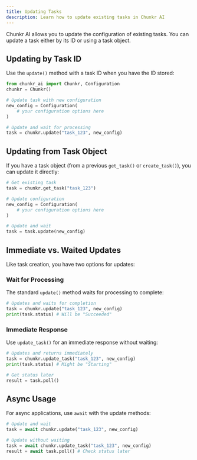 ```yaml
---
title: Updating Tasks
description: Learn how to update existing tasks in Chunkr AI
---
```


Chunkr AI allows you to update the configuration of existing tasks. You can update a task either by its ID or using a task object.

## Updating by Task ID

Use the `update()` method with a task ID when you have the ID stored:

```python
from chunkr_ai import Chunkr, Configuration
chunkr = Chunkr()

# Update task with new configuration
new_config = Configuration(
    # your configuration options here
)

# Update and wait for processing
task = chunkr.update("task_123", new_config)
```

## Updating from Task Object

If you have a task object (from a previous `get_task()` or `create_task()`), you can update it directly:

```python
# Get existing task
task = chunkr.get_task("task_123")

# Update configuration
new_config = Configuration(
    # your configuration options here
)

# Update and wait
task = task.update(new_config)
```

## Immediate vs. Waited Updates

Like task creation, you have two options for updates:

### Wait for Processing

The standard `update()` method waits for processing to complete:

```python
# Updates and waits for completion
task = chunkr.update("task_123", new_config)
print(task.status) # Will be "Succeeded"
```

### Immediate Response

Use `update_task()` for an immediate response without waiting:

```python
# Updates and returns immediately
task = chunkr.update_task("task_123", new_config)
print(task.status) # Might be "Starting"

# Get status later
result = task.poll()
```

## Async Usage

For async applications, use `await` with the update methods:

```python
# Update and wait
task = await chunkr.update("task_123", new_config)

# Update without waiting
task = await chunkr.update_task("task_123", new_config)
result = await task.poll() # Check status later
```
